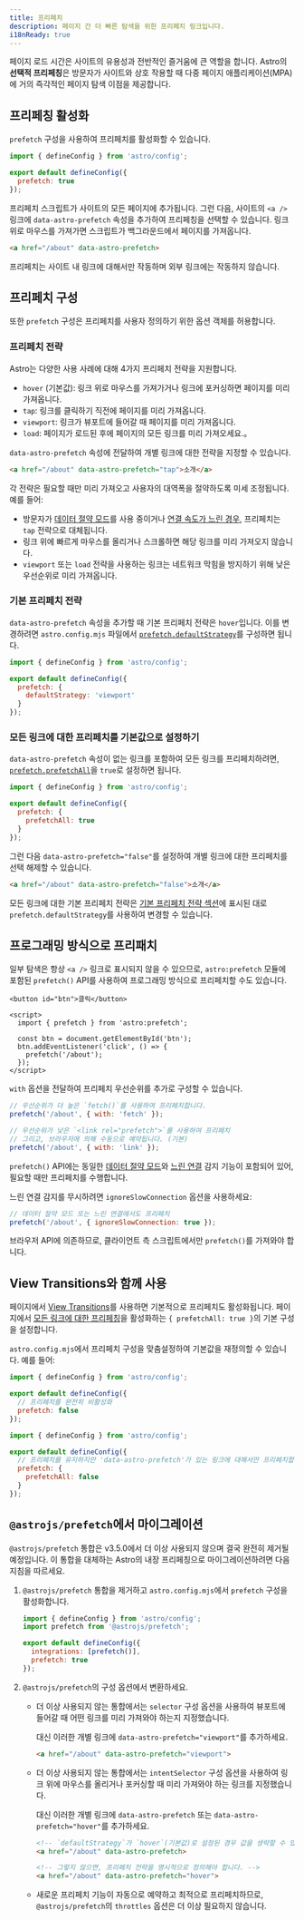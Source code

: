 ```yaml
---
title: 프리페치
description: 페이지 간 더 빠른 탐색을 위한 프리페치 링크입니다.
i18nReady: true
---
```


페이지 로드 시간은 사이트의 유용성과 전반적인 즐거움에 큰 역할을 합니다. Astro의 **선택적 프리페칭**은 방문자가 사이트와 상호 작용할 때 다중 페이지 애플리케이션(MPA)에 거의 즉각적인 페이지 탐색 이점을 제공합니다.

## 프리페칭 활성화

`prefetch` 구성을 사용하여 프리페치를 활성화할 수 있습니다.

```js title="astro.config.mjs" ins={4}
import { defineConfig } from 'astro/config';

export default defineConfig({
  prefetch: true
});
```

프리페치 스크립트가 사이트의 모든 페이지에 추가됩니다. 그런 다음, 사이트의 `<a />` 링크에 `data-astro-prefetch` 속성을 추가하여 프리페칭을 선택할 수 있습니다. 링크 위로 마우스를 가져가면 스크립트가 백그라운드에서 페이지를 가져옵니다.

```html
<a href="/about" data-astro-prefetch>
```

프리페치는 사이트 내 링크에 대해서만 작동하며 외부 링크에는 작동하지 않습니다.

## 프리페치 구성

또한 `prefetch` 구성은 프리페치를 사용자 정의하기 위한 옵션 객체를 허용합니다.

### 프리페치 전략

Astro는 다양한 사용 사례에 대해 4가지 프리페치 전략을 지원합니다.

- `hover` (기본값): 링크 위로 마우스를 가져가거나 링크에 포커싱하면 페이지를 미리 가져옵니다.
- `tap`: 링크를 클릭하기 직전에 페이지를 미리 가져옵니다.
- `viewport`: 링크가 뷰포트에 들어갈 때 페이지를 미리 가져옵니다.
- `load`: 페이지가 로드된 후에 페이지의 모든 링크를 미리 가져오세요.。

`data-astro-prefetch` 속성에 전달하여 개별 링크에 대한 전략을 지정할 수 있습니다.

```html
<a href="/about" data-astro-prefetch="tap">소개</a>
```

각 전략은 필요할 때만 미리 가져오고 사용자의 대역폭을 절약하도록 미세 조정됩니다. 예를 들어:

- 방문자가 [데이터 절약 모드](https://developer.mozilla.org/en-US/docs/Web/API/NetworkInformation/saveData)를 사용 중이거나 [연결 속도가 느린 경우](https://developer.mozilla.org/en-US/docs/Web/API/NetworkInformation/effectiveType), 프리페치는 `tap` 전략으로 대체됩니다.
- 링크 위에 빠르게 마우스를 올리거나 스크롤하면 해당 링크를 미리 가져오지 않습니다.
- `viewport` 또는 `load` 전략을 사용하는 링크는 네트워크 막힘을 방지하기 위해 낮은 우선순위로 미리 가져옵니다.

### 기본 프리페치 전략

`data-astro-prefetch` 속성을 추가할 때 기본 프리페치 전략은 `hover`입니다. 이를 변경하려면 `astro.config.mjs` 파일에서 [`prefetch.defaultStrategy`](/ko/reference/configuration-reference/#prefetchdefaultstrategy)를 구성하면 됩니다.

```js title="astro.config.mjs" ins={4-6}
import { defineConfig } from 'astro/config';

export default defineConfig({
  prefetch: {
    defaultStrategy: 'viewport'
  }
});
```

### 모든 링크에 대한 프리페치를 기본값으로 설정하기

`data-astro-prefetch` 속성이 없는 링크를 포함하여 모든 링크를 프리페치하려면, [`prefetch.prefetchAll`](/ko/reference/configuration-reference/#prefetchprefetchall)을 `true`로 설정하면 됩니다.

```js title="astro.config.mjs" ins={4-6}
import { defineConfig } from 'astro/config';

export default defineConfig({
  prefetch: {
    prefetchAll: true
  }
});
```

그런 다음 `data-astro-prefetch="false"`를 설정하여 개별 링크에 대한 프리페치를 선택 해제할 수 있습니다.

```html
<a href="/about" data-astro-prefetch="false">소개</a>
```

모든 링크에 대한 기본 프리페치 전략은 [기본 프리페치 전략 섹션](#기본-프리페치-전략)에 표시된 대로 `prefetch.defaultStrategy`를 사용하여 변경할 수 있습니다.

## 프로그래밍 방식으로 프리패치

일부 탐색은 항상 `<a />` 링크로 표시되지 않을 수 있으므로, `astro:prefetch` 모듈에 포함된 `prefetch()` API를 사용하여 프로그래밍 방식으로 프리페치할 수도 있습니다.

```astro
<button id="btn">클릭</button>

<script>
  import { prefetch } from 'astro:prefetch';

  const btn = document.getElementById('btn');
  btn.addEventListener('click', () => {
    prefetch('/about');
  });
</script>
```

`with` 옵션을 전달하여 프리페치 우선순위를 추가로 구성할 수 있습니다.

```js
// 우선순위가 더 높은 `fetch()`를 사용하여 프리페치합니다.
prefetch('/about', { with: 'fetch' });

// 우선순위가 낮은 `<link rel="prefetch">`를 사용하여 프리페치
// 그리고, 브라우저에 의해 수동으로 예약됩니다. (기본)
prefetch('/about', { with: 'link' });
```

`prefetch()` API에는 동일한 [데이터 절약 모드](https://developer.mozilla.org/en-US/docs/Web/API/NetworkInformation/saveData)와 [느린 연결](https://developer.mozilla.org/en-US/docs/Web/API/NetworkInformation/effectiveType) 감지 기능이 포함되어 있어, 필요할 때만 프리페치를 수행합니다.

느린 연결 감지를 무시하려면 `ignoreSlowConnection` 옵션을 사용하세요:

```js
// 데이터 절약 모드 또는 느린 연결에서도 프리페치
prefetch('/about', { ignoreSlowConnection: true });
```

브라우저 API에 의존하므로, 클라이언트 측 스크립트에서만 `prefetch()`를 가져와야 합니다.

## View Transitions와 함께 사용

페이지에서 [View Transitions](/ko/guides/view-transitions/)를 사용하면 기본적으로 프리페치도 활성화됩니다. 페이지에서 [모든 링크에 대한 프리페칭](#모든-링크에-대한-프리페치를-기본값으로-설정하기)을 활성화하는 `{ prefetchAll: true }`의 기본 구성을 설정합니다.

`astro.config.mjs`에서 프리페치 구성을 맞춤설정하여 기본값을 재정의할 수 있습니다. 예를 들어:
  
```js title="astro.config.mjs"
import { defineConfig } from 'astro/config';

export default defineConfig({
  // 프리페치를 완전히 비활성화
  prefetch: false
});
```

```js title="astro.config.mjs"
import { defineConfig } from 'astro/config';

export default defineConfig({
  // 프리페치를 유지하지만 'data-astro-prefetch'가 있는 링크에 대해서만 프리페치합니다.
  prefetch: {
    prefetchAll: false
  }
});
```

## `@astrojs/prefetch`에서 마이그레이션

`@astrojs/prefetch` 통합은 v3.5.0에서 더 이상 사용되지 않으며 결국 완전히 제거될 예정입니다. 이 통합을 대체하는 Astro의 내장 프리페칭으로 마이그레이션하려면 다음 지침을 따르세요.

1. `@astrojs/prefetch` 통합을 제거하고 `astro.config.mjs`에서 `prefetch` 구성을 활성화합니다.

    ```js title="astro.config.mjs" ins={6} del={2,5}
    import { defineConfig } from 'astro/config';
    import prefetch from '@astrojs/prefetch';

    export default defineConfig({
      integrations: [prefetch()],
      prefetch: true
    });
    ```

2. `@astrojs/prefetch`의 구성 옵션에서 변환하세요.

    - 더 이상 사용되지 않는 통합에서는 `selector` 구성 옵션을 사용하여 뷰포트에 들어갈 때 어떤 링크를 미리 가져와야 하는지 지정했습니다.
    
      대신 이러한 개별 링크에 `data-astro-prefetch="viewport"`를 추가하세요.

      ```html
      <a href="/about" data-astro-prefetch="viewport">
      ```

    - 더 이상 사용되지 않는 통합에서는 `intentSelector` 구성 옵션을 사용하여 링크 위에 마우스를 올리거나 포커싱할 때 미리 가져와야 하는 링크를 지정했습니다.
    
      대신 이러한 개별 링크에 `data-astro-prefetch` 또는 `data-astro-prefetch="hover"`를 추가하세요.

      ```html
      <!-- `defaultStrategy`가 `hover`(기본값)로 설정된 경우 값을 생략할 수 있습니다. -->
      <a href="/about" data-astro-prefetch>

      <!-- 그렇지 않으면, 프리페치 전략을 명시적으로 정의해야 합니다. -->
      <a href="/about" data-astro-prefetch="hover">
      ```

    - 새로운 프리페치 기능이 자동으로 예약하고 최적으로 프리페치하므로, `@astrojs/prefetch`의 `throttles` 옵션은 더 이상 필요하지 않습니다.
